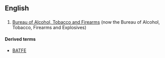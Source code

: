 ==English==

==={{initialism-old|en}}===
{{head|en}}
# {{context|US|lang=en}} [[w:Bureau of Alcohol, Tobacco and Firearms|Bureau of Alcohol, Tobacco and Firearms]] (now the Bureau of Alcohol, Tobacco, Firearms and Explosives)

====Derived terms====
* [[BATFE]]